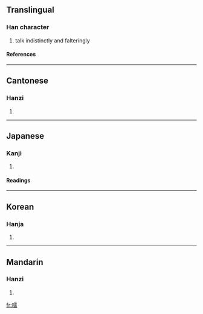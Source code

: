 ==Translingual==
===Han character===
{{Han char|rn=30|rad=口|as=14|sn=17|four=6102<sub>7</sub>|canj=口一月月 (RMBB)}}
# talk indistinctly and falteringly
====References====
{{Han ref|kx=0211.330|dkj=04455|dj=0434.270|hdz=10696.060|uh=5685|ud=22149|bh=C07D|bd=49277}}
----
==Cantonese==
===Hanzi===
{{yue-hanzi|jyut=|y=yu4}}
# {{defn|Cantonese}}
----
==Japanese==
===Kanji===
{{ja-kanji|grade=|rs=口14}}
# {{defn|Japanese}} 
====Readings====
{{ja-readings|on=[[じゅ]] (ju), [[にゅ]] (nyu)|kun=[[やかましい]] (yakamashii)}}
----
==Korean==
===Hanja===
{{ko-hanja|hangeul=유|rv=yu|mr=yu}}
# {{defn|Korean}}
----
==Mandarin==
===Hanzi===
{{cmn-hanzi|pin=[[hè]] (he4), [[rú]] (ru2)|wg=ho<sup>4</sup>, ju<sup>2</sup>}}
# {{defn|Mandarin}}

[[fr:嚅]]